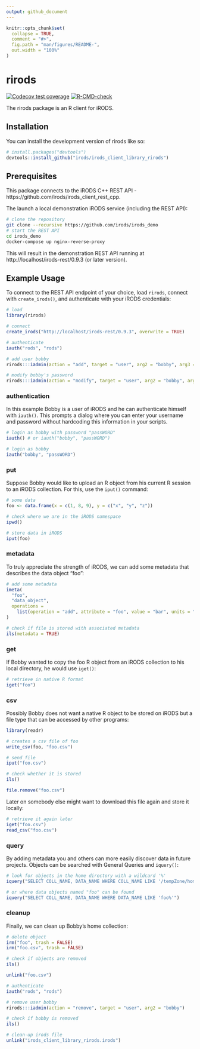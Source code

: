 ```yaml
---
output: github_document
---
```


<!-- README.md is generated from README.Rmd. Please edit that file -->

```r
knitr::opts_chunk$set(
  collapse = TRUE,
  comment = "#>",
  fig.path = "man/figures/README-",
  out.width = "100%"
)
```

# rirods

<!-- badges: start -->
[![Codecov test coverage](https://codecov.io/gh/MartinSchobben/irods_client_library_rirods/branch/dev/graph/badge.svg)](https://app.codecov.io/gh/MartinSchobben/irods_client_library_rirods?branch=dev)
[![R-CMD-check](https://github.com/MartinSchobben/irods_client_library_rirods/actions/workflows/R-CMD-check.yaml/badge.svg)](https://github.com/MartinSchobben/irods_client_library_rirods/actions/workflows/R-CMD-check.yaml)
<!-- badges: end -->

The rirods package is an R client for iRODS.

## Installation

You can install the development version of rirods like so:

``` r
# install.packages("devtools")
devtools::install_github("irods/irods_client_library_rirods")
```

## Prerequisites

This package connects to the iRODS C++ REST API - https://github.com/irods/irods_client_rest_cpp.

The launch a local demonstration iRODS service (including the REST API):

```bash
# clone the repository
git clone --recursive https://github.com/irods/irods_demo
# start the REST API
cd irods_demo
docker-compose up nginx-reverse-proxy
```

This will result in the demonstration REST API running at http://localhost/irods-rest/0.9.3 (or later version).

## Example Usage

To connect to the REST API endpoint of your choice, load `rirods`, connect with `create_irods()`, and authenticate with your iRODS credentials:

```r
# load
library(rirods)

# connect
create_irods("http://localhost/irods-rest/0.9.3", overwrite = TRUE)

# authenticate
iauth("rods", "rods")
```

```r
# add user bobby
rirods:::iadmin(action = "add", target = "user", arg2 = "bobby", arg3 = "rodsuser")

# modify bobby's password
rirods:::iadmin(action = "modify", target = "user", arg2 = "bobby", arg3 = "password", arg4  = "passWORD")
```

### authentication

In this example Bobby is a user of iRODS and he can authenticate himself with `iauth()`. This prompts a dialog where you can enter your username and password without hardcoding this information in your scripts.

```r
# login as bobby with password "passWORD"
iauth() # or iauth("bobby", "passWORD")
```

```r
# login as bobby
iauth("bobby", "passWORD")
```

### put

Suppose Bobby would like to upload an R object from his current R session to an iRODS collection. For this, use the `iput()` command:

```r
# some data
foo <- data.frame(x = c(1, 8, 9), y = c("x", "y", "z"))

# check where we are in the iRODS namespace
ipwd()

# store data in iRODS
iput(foo)
```

### metadata

To truly appreciate the strength of iRODS, we can add some metadata that describes the data object "foo":

```r
# add some metadata
imeta(
  "foo", 
  "data_object", 
  operations = 
    list(operation = "add", attribute = "foo", value = "bar", units = "baz")
)

# check if file is stored with associated metadata
ils(metadata = TRUE)
```

### get

If Bobby wanted to copy the foo R object from an iRODS collection to his local directory, he would use `iget()`:

```r
# retrieve in native R format
iget("foo")
```

### csv

Possibly Bobby does not want a native R object to be stored on iRODS but a file type that can be accessed by other programs:

```r
library(readr)

# creates a csv file of foo
write_csv(foo, "foo.csv")

# send file
iput("foo.csv")

# check whether it is stored
ils()
```

```r
file.remove("foo.csv")
```

Later on somebody else might want to download this file again and store it locally:

```r
# retrieve it again later
iget("foo.csv")
read_csv("foo.csv")
```

### query

By adding metadata you and others can more easily discover data in future projects. Objects can be searched with General Queries and `iquery()`:

```r
# look for objects in the home directory with a wildcard '%'
iquery("SELECT COLL_NAME, DATA_NAME WHERE COLL_NAME LIKE '/tempZone/home/%'")
```

```r
# or where data objects named "foo" can be found
iquery("SELECT COLL_NAME, DATA_NAME WHERE DATA_NAME LIKE 'foo%'")
```

### cleanup

Finally, we can clean up Bobby's home collection:

```r
# delete object
irm("foo", trash = FALSE)
irm("foo.csv", trash = FALSE)

# check if objects are removed
ils()
```

```r
unlink("foo.csv")
```

<!-- The user Bobby can also be removed again. -->

```r
# authenticate
iauth("rods", "rods")

# remove user bobby
rirods:::iadmin(action = "remove", target = "user", arg2 = "bobby")

# check if bobby is removed
ils()

# clean-up irods file
unlink("irods_client_library_rirods.irods")
```

